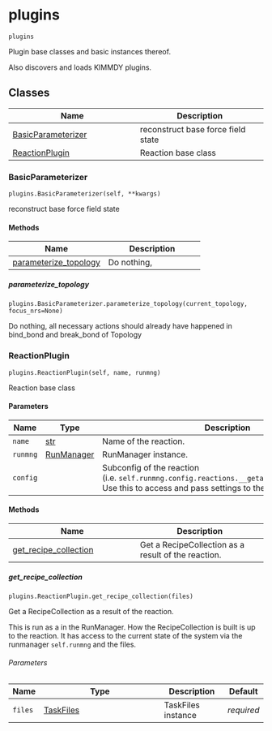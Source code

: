 # plugins { #kimmdy.plugins }

`plugins`

Plugin base classes and basic instances thereof.

Also discovers and loads KIMMDY plugins.

## Classes

| Name | Description |
| --- | --- |
| [BasicParameterizer](#kimmdy.plugins.BasicParameterizer) | reconstruct base force field state |
| [ReactionPlugin](#kimmdy.plugins.ReactionPlugin) | Reaction base class |

### BasicParameterizer { #kimmdy.plugins.BasicParameterizer }

`plugins.BasicParameterizer(self, **kwargs)`

reconstruct base force field state

#### Methods

| Name | Description |
| --- | --- |
| [parameterize_topology](#kimmdy.plugins.BasicParameterizer.parameterize_topology) | Do nothing, |

##### parameterize_topology { #kimmdy.plugins.BasicParameterizer.parameterize_topology }

`plugins.BasicParameterizer.parameterize_topology(current_topology, focus_nrs=None)`

Do nothing,
all necessary actions should already have happened in bind_bond and break_bond of Topology

### ReactionPlugin { #kimmdy.plugins.ReactionPlugin }

`plugins.ReactionPlugin(self, name, runmng)`

Reaction base class

#### Parameters

| Name     | Type                                         | Description                                                                                                                                       | Default    |
|----------|----------------------------------------------|---------------------------------------------------------------------------------------------------------------------------------------------------|------------|
| `name`   | [str](`str`)                                 | Name of the reaction.                                                                                                                             | _required_ |
| `runmng` | [RunManager](`kimmdy.runmanager.RunManager`) | RunManager instance.                                                                                                                              | _required_ |
| `config` |                                              | Subconfig of the reaction (i.e. `self.runmng.config.reactions.__getattribute__(self.name)`. Use this to access and pass settings to the reaction. | _required_ |

#### Methods

| Name | Description |
| --- | --- |
| [get_recipe_collection](#kimmdy.plugins.ReactionPlugin.get_recipe_collection) | Get a RecipeCollection as a result of the reaction. |

##### get_recipe_collection { #kimmdy.plugins.ReactionPlugin.get_recipe_collection }

`plugins.ReactionPlugin.get_recipe_collection(files)`

Get a RecipeCollection as a result of the reaction.

This is run as a [](`~kimmdy.tasks.Task`) in the RunManager.
How the RecipeCollection is built is up to the reaction.
It has access to the current state of the system via the
runmanager `self.runmng` and the files.

###### Parameters

| Name    | Type                                  | Description        | Default    |
|---------|---------------------------------------|--------------------|------------|
| `files` | [TaskFiles](`kimmdy.tasks.TaskFiles`) | TaskFiles instance | _required_ |